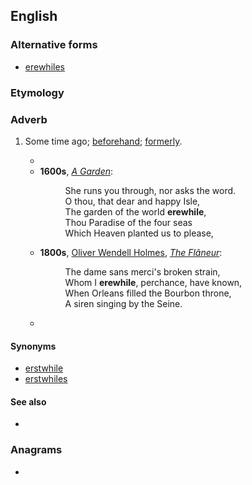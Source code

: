 ==English==

===Alternative forms===
* [[erewhiles]]

===Etymology===
{{affix|en|ere|while}}

===Adverb===
{{en-adv|-}}

# {{lb|en|archaic|or|poetic}} Some time ago; [[beforehand]]; [[formerly]].
#* {{RQ:Shakespeare Midsummer|text=I am as fair now as I was '''erewhile'''.}}
#* '''1600s''', {{w|Andrew Marvell}} ''[[s:A Garden|A Garden]]'':
#*: She runs you through, nor asks the word.
#*: O thou, that dear and happy Isle,
#*: The garden of the world '''erewhile''',
#*: Thou Paradise of the four seas
#*: Which Heaven planted us to please,
#* '''1800s''', [[w:Oliver Wendell Holmes, Sr.|Oliver Wendell Holmes]], ''[[s:The Flâneur|The Flâneur]]'':
#*: The dame sans merci's broken strain,
#*: Whom I '''erewhile''', perchance, have known,
#*: When Orleans filled the Bourbon throne,
#*: A siren singing by the Seine.
#* {{RQ:Burton 1000|text=Quoth he to me, "Thou shalt fare with me to Cairo where dwelleth a friend of mine and to him will I give thee, for '''erewhile''' I promised him that on this voyage I would secure for him a fair woman for handmaid."|supp=1}}

====Synonyms====
* [[erstwhile]]
* [[erstwhiles]]

====See also====
* {{l|en|whilere}}

===Anagrams===
* {{anagrams|en|a=eeehilrw|wheelier|while-ere|wire-heel}}